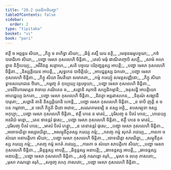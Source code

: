 ```yaml
---
title: "20.2 បារាជិកាទិបញ្ហា"
tableOfContents: false
sidebar:
  order: 2
type: "tipitaka"
basket: "vi"
book: "pari"
---
```



<DynamicBreadcrumb />

<Division number="480" book="pari">

<Paragraph number="2356" type="verses" book="pari">
ឥត្ថី ច អព្ភន្តរេ សិយា,_  
_ភិក្ខុ ច ពហិទ្ធា សិយា;_  
_ឆិទ្ទំ តស្មឹ ឃរេ នត្ថិ,_  
_មេថុនធម្មបច្ចយា;_  
_កថំ បារាជិកោ សិយា,_  
_បញ្ហា មេសា កុសលេហិ ចិន្តិតា._  

</Paragraph>

<Paragraph number="2357" type="verses" book="pari">
_តេលំ មធុំ ផាណិតញ្ចាបិ សប្បឹ,_  
_សាមំ គហេត្វាន និក្ខិបេយ្យ;_  
_អវីតិវត្តេ សត្តាហេ,_  
_សតិ បច្ចយេ បរិភុញ្ជន្តស្ស អាបត្តិ;_  
_បញ្ហា មេសា កុសលេហិ ចិន្តិតា._  

</Paragraph>

<Paragraph number="2358" type="verses" book="pari">
_និស្សគ្គិយេន អាបត្តិ,_  
_សុទ្ធកេន បាចិត្តិយំ;_  
_អាបជ្ជន្តស្ស ឯកតោ,_  
_បញ្ហា មេសា កុសលេហិ ចិន្តិតា._  

</Paragraph>

<Paragraph number="2359" type="verses" book="pari">
_ភិក្ខូ សិយា វីសតិយា សមាគតា,_  
_កម្មំ ករេយ្យុំ សមគ្គសញ្ញិនោ;_  
_ភិក្ខុ សិយា ទ្វាទសយោជនេ ឋិតោ,_  
_កម្មញ្ច តំ កុប្បេយ្យ វគ្គបច្ចយា;_  
_បញ្ហា មេសា កុសលេហិ ចិន្តិតា._  

</Paragraph>

<Paragraph number="2360" type="verses" book="pari">
_បទវីតិហារមត្តេន វាចាយ ភណិតេន ច,_  
_សព្ពានិ គរុកានិ សប្បដិកម្មានិ;_  
_ចតុសដ្ឋិ អាបត្តិយោ អាបជ្ជេយ្យ ឯកតោ,_  
_បញ្ហា មេសា កុសលេហិ ចិន្តិតា._  

</Paragraph>

<Paragraph number="2361" type="verses" book="pari">
_និវត្ថោ អន្តរវាសកេន,_  
_ទិគុណំ សង្ឃាដឹ បារុតោ;_  
_សព្ពានិ តានិ និស្សគ្គិយានិ ហោន្តិ,_  
_បញ្ហា មេសា កុសលេហិ ចិន្តិតា._  

</Paragraph>

<Paragraph number="2362" type="verses" book="pari">
_ន ចាបិ ញត្តិ ន ច បន កម្មវាចា,_  
_ន ចេហិ ភិក្ខូតិ ជិនោ អវោច;_  
_សរណគមនម្បិ ន តស្ស អត្ថិ,_  
ឧបសម្បទា ចស្ស អកុប្បា;_  
_បញ្ហា មេសា កុសលេហិ ចិន្តិតា._  

</Paragraph>

<Paragraph number="2363" type="verses" book="pari">
ឥត្ថឹ ហនេ ន មាតរំ,_  
_បុរិសញ្ច ន បិតរំ ហនេ;_  
_ហនេយ្យ អនរិយំ មន្ទោ,_  
_តេន ចានន្តរំ ផុសេ;_  
_បញ្ហា មេសា កុសលេហិ ចិន្តិតា._  

</Paragraph>

<Paragraph number="2364" type="verses" book="pari">
ឥត្ថឹ ហនេ ច មាតរំ,_  
_បុរិសញ្ច បិតរំ ហនេ;_  
_មាតរំ បិតរំ ហន្ត្វា,_  
_ន តេនានន្តរំ ផុសេ;_  
_បញ្ហា មេសា កុសលេហិ ចិន្តិតា._  

</Paragraph>

<Paragraph number="2365" type="verses" book="pari">
_អចោទយិត្វា អស្សារយិត្វា,_  
_អសម្មុខីភូតស្ស ករេយ្យ កម្មំ;_  
_កតញ្ច កម្មំ សុកតំ ភវេយ្យ,_  
_ការកោ ច សំឃោ អនាបត្តិកោ សិយា;_  
_បញ្ហា មេសា កុសលេហិ ចិន្តិតា._  

</Paragraph>

<Paragraph number="2366" type="verses" book="pari">
_ចោទយិត្វា សារយិត្វា,_  
_សម្មុខីភូតស្ស ករេយ្យ កម្មំ;_  
_កតញ្ច កម្មំ អកតំ ភវេយ្យ,_  
_ការកោ ច សំឃោ សាបត្តិកោ សិយា;_  
_បញ្ហា មេសា កុសលេហិ ចិន្តិតា._  

</Paragraph>

<Paragraph number="2367" type="verses" book="pari">
_ឆិន្ទន្តស្ស អាបត្តិ,_  
_ឆិន្ទន្តស្ស អនាបត្តិ;_  
_ឆាទេន្តស្ស អាបត្តិ,_  
_ឆាទេន្តស្ស អនាបត្តិ;_  
_បញ្ហា មេសា កុសលេហិ ចិន្តិតា._  

</Paragraph>

<Paragraph number="2368" type="verses" book="pari">
_សច្ចំ ភណន្តោ គរុកំ,_  
_មុសា ច លហុ ភាសតោ;_  
_មុសា ភណន្តោ គរុកំ,_  
_សច្ចញ្ច លហុ ភាសតោ;_  
_បញ្ហា មេសា កុសលេហិ ចិន្តិតា._
</Paragraph>
</Division>